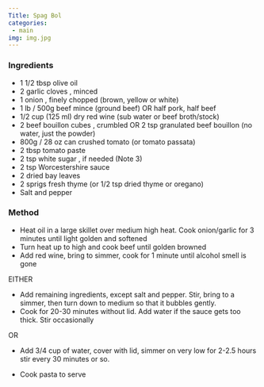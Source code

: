 ```yaml
---
Title: Spag Bol
categories:
 - main
img: img.jpg
---
```


### Ingredients
- 1 1/2 tbsp olive oil
- 2 garlic cloves , minced
- 1 onion , finely chopped (brown, yellow or white)
- 1 lb / 500g beef mince (ground beef) OR half pork, half beef
- 1/2 cup (125 ml) dry red wine (sub water or beef broth/stock)
- 2 beef bouillon cubes , crumbled OR 2 tsp granulated beef bouillon (no water, just the powder)
- 800g / 28 oz can crushed tomato (or tomato passata)
- 2 tbsp tomato paste
- 2 tsp white sugar , if needed (Note 3)
- 2 tsp Worcestershire sauce
- 2 dried bay leaves
- 2 sprigs fresh thyme (or 1/2 tsp dried thyme or oregano)
- Salt and pepper

### Method
- Heat oil in a large skillet over medium high heat.  Cook onion/garlic for 3 minutes until light golden and softened
- Turn heat up to high and cook beef until golden browned
- Add red wine, bring to simmer, cook for 1 minute until alcohol smell is gone

EITHER
- Add remaining ingredients, except salt and pepper.  Stir, bring to a simmer, then turn down to medium so that it bubbles gently.
- Cook for 20-30 minutes without lid.  Add water if the sauce gets too thick.  Stir occasionally

OR
- Add 3/4 cup of water, cover with lid, simmer on very low for 2-2.5 hours stir every 30 minutes or so.

- Cook pasta to serve
